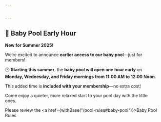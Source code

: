 ```yaml
---


---
```


## 👶 Baby Pool Early Hour

**New for Summer 2025\!**

We’re excited to announce **earlier access to our baby pool**—just for members\!

🕚 **Starting this summer**, the **baby pool will open one hour early** on **Monday, Wednesday, and Friday mornings from 11:00 AM to 12:00 Noon**.

This added time is **included with your membership**—no extra cost\!

Come enjoy a quieter, more relaxed start to your pool day with the little ones.

Please review the <a href={withBase("/pool-rules#baby-pool")}>Baby Pool Rules</a>